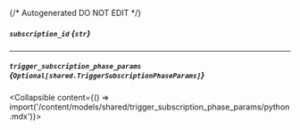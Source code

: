{/* Autogenerated DO NOT EDIT  */}

##### `subscription_id` *{`str`}*

---
##### `trigger_subscription_phase_params` *{`Optional[shared.TriggerSubscriptionPhaseParams]`}*
<Collapsible content={() => import('/content/models/shared/trigger_subscription_phase_params/python.mdx')}>
</Collapsible>


